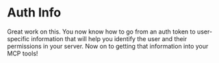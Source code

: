 # Auth Info

<EpicVideo url="https://www.epicai.pro/workshops/day-7-8-mcp-auth/outro-to-auth-info-rh757" />

Great work on this. You now know how to go from an auth token to user-specific information that will help you identify the user and their permissions in your server. Now on to getting that information into your MCP tools!
